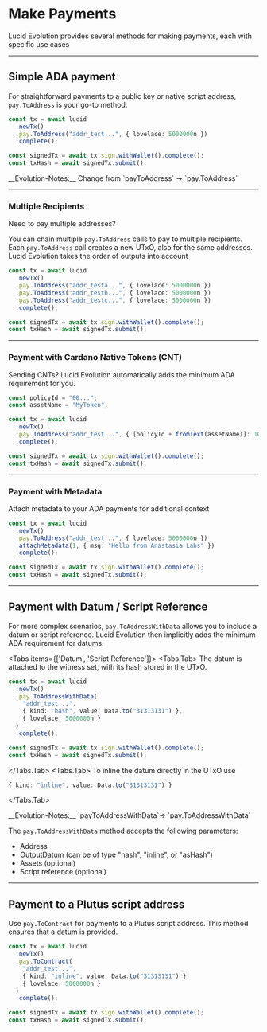 
# Make Payments

Lucid Evolution provides several methods for making payments, each with specific use cases

---

## Simple ADA payment

For straightforward payments to a public key or native script address, `pay.ToAddress` is your go-to method.

```typescript
const tx = await lucid
  .newTx()
  .pay.ToAddress("addr_test...", { lovelace: 5000000n })
  .complete();

const signedTx = await tx.sign.withWallet().complete();
const txHash = await signedTx.submit();
```

<Callout type="info" emoji="ℹ️">
  __Evolution-Notes:__ Change from `payToAddress` -> `pay.ToAddress`
</Callout>

---

### Multiple Recipients

Need to pay multiple addresses?

You can chain multiple `pay.ToAddress` calls to pay to multiple recipients. Each `pay.ToAddress` call creates a new UTxO, also for the same addresses.
Lucid Evolution takes the order of outputs into account
```typescript
const tx = await lucid
  .newTx()
  .pay.ToAddress("addr_testa...", { lovelace: 5000000n })
  .pay.ToAddress("addr_testb...", { lovelace: 5000000n })
  .pay.ToAddress("addr_testc...", { lovelace: 5000000n })
  .complete();

const signedTx = await tx.sign.withWallet().complete();
const txHash = await signedTx.submit();
```

---

### Payment with Cardano Native Tokens (CNT)

Sending CNTs? Lucid Evolution automatically adds the minimum ADA requirement for you.

```typescript
const policyId = "00...";
const assetName = "MyToken";

const tx = await lucid
  .newTx()
  .pay.ToAddress("addr_test...", { [policyId + fromText(assetName)]: 10n })
  .complete();

const signedTx = await tx.sign.withWallet().complete();
const txHash = await signedTx.submit();
```

---

### Payment with Metadata

Attach metadata to your ADA payments for additional context

```typescript
const tx = await lucid
  .newTx()
  .pay.ToAddress("addr_test...", { lovelace: 5000000n })
  .attachMetadata(1, { msg: "Hello from Anastasia Labs" })
  .complete();

const signedTx = await tx.sign.withWallet().complete();
const txHash = await signedTx.submit();
```

---

## Payment with Datum / Script Reference

For more complex scenarios, `pay.ToAddressWithData` allows you to include a datum or script reference. 
 Lucid Evolution then implicitly adds the minimum ADA requirement for datums.

<Tabs items={['Datum', 'Script Reference']}>
  <Tabs.Tab>
The datum is attached to the witness set, with its hash stored in the UTxO.

```typescript
const tx = await lucid
  .newTx()
  .pay.ToAddressWithData(
    "addr_test...",
    { kind: "hash", value: Data.to("31313131") },
    { lovelace: 5000000n }
  )
  .complete();

const signedTx = await tx.sign.withWallet().complete();
const txHash = await signedTx.submit();
```

  </Tabs.Tab>
  <Tabs.Tab>
To inline the datum directly in the UTxO use

```typescript
{ kind: "inline", value: Data.to("31313131") }
```

  </Tabs.Tab>
</Tabs>




<Callout type="info" emoji="ℹ️">
__Evolution-Notes:__ `payToAddressWithData`-> `pay.ToAddressWithData`

The `pay.ToAddressWithData` method accepts the following parameters:

- Address
- OutputDatum (can be of type "hash", "inline", or "asHash")
- Assets (optional)
- Script reference (optional)
</Callout>

---

## Payment to a Plutus script address

Use `pay.ToContract` for payments to a Plutus script address. This method ensures that a datum is provided.

```typescript
const tx = await lucid
  .newTx()
  .pay.ToContract(
    "addr_test...",
    { kind: "inline", value: Data.to("31313131") },
    { lovelace: 5000000n }
  )
  .complete();

const signedTx = await tx.sign.withWallet().complete();
const txHash = await signedTx.submit();
```
